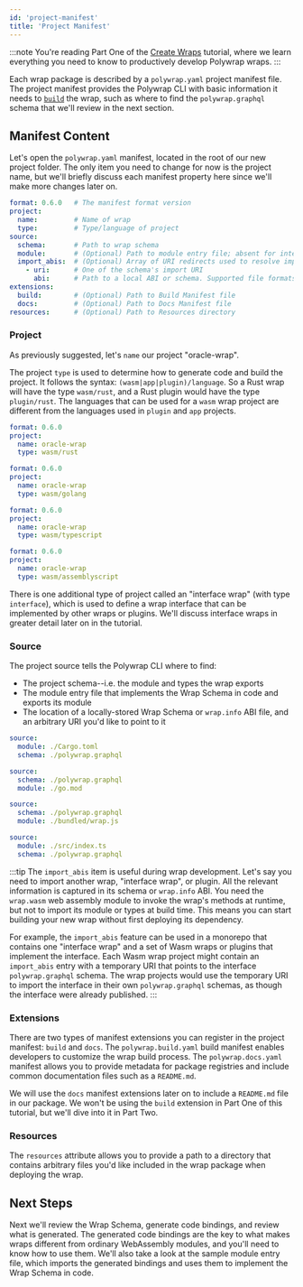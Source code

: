 ```yaml
---
id: 'project-manifest'
title: 'Project Manifest'
---
```


:::note
You're reading Part One of the [Create Wraps](../introduction) tutorial, where we learn everything you need to know to productively develop Polywrap wraps.
:::

Each wrap package is described by a `polywrap.yaml` project manifest file. The project manifest provides the Polywrap CLI with basic information it needs to [`build`](https://github.com/polywrap/cli/tree/origin-dev/packages/cli#build--b) the wrap, such as where to find the `polywrap.graphql` schema that we'll review in the next section.

## Manifest Content

Let's open the `polywrap.yaml` manifest, located in the root of our new project folder. The only item you need to change for now is the project name, but we'll briefly discuss each manifest property here since we'll make more changes later on.

```yaml title="Project Manifest v0.6.0"
format: 0.6.0   # The manifest format version
project:
  name:         # Name of wrap
  type:         # Type/language of project
source:
  schema:       # Path to wrap schema
  module:       # (Optional) Path to module entry file; absent for interface wraps
  import_abis:  # (Optional) Array of URI redirects used to resolve imports in the schema
    - uri:      # One of the schema's import URI
      abi:      # Path to a local ABI or schema. Supported file formats: [*.graphql, *.info, *.json, *.yaml]
extensions:
  build:        # (Optional) Path to Build Manifest file
  docs:         # (Optional) Path to Docs Manifest file
resources:      # (Optional) Path to Resources directory
```

### **Project**

As previously suggested, let's `name` our project "oracle-wrap".

The project `type` is used to determine how to generate code and build the project. It follows the syntax: `(wasm|app|plugin)/language`. So a Rust wrap will have the type `wasm/rust`, and a Rust plugin would have the type `plugin/rust`. The languages that can be used for a `wasm` wrap project are different from the languages used in `plugin` and `app` projects.

<Tabs groupId="project-manifest-project">
  <TabItem value="rust" label="Rust">

```yaml
format: 0.6.0
project:
  name: oracle-wrap
  type: wasm/rust
```

  </TabItem>

  <TabItem value="golang" label="Go">

```yaml
format: 0.6.0
project:
  name: oracle-wrap
  type: wasm/golang
```

  </TabItem>

  <TabItem value="typescript" label="TypeScript">

```yaml
format: 0.6.0
project:
  name: oracle-wrap
  type: wasm/typescript
```

  </TabItem>

  <TabItem value="assemblyscript" label="AssemblyScript">

```yaml
format: 0.6.0
project:
  name: oracle-wrap
  type: wasm/assemblyscript
```

  </TabItem>
</Tabs>

There is one additional type of project called an "interface wrap" (with type `interface`), which is used to define a wrap interface that can be implemented by other wraps or plugins. We'll discuss interface wraps in greater detail later on in the tutorial.

### **Source**

The project source tells the Polywrap CLI where to find:
- The project schema--i.e. the module and types the wrap exports
- The module entry file that implements the Wrap Schema in code and exports its module
- The location of a locally-stored Wrap Schema or `wrap.info` ABI file, and an arbitrary URI you'd like to point to it

<Tabs groupId="project-manifest-source">
  <TabItem value="rust" label="Rust">

```yaml
source:
  module: ./Cargo.toml
  schema: ./polywrap.graphql
```

  </TabItem>

  <TabItem value="golang" label="Go">

```yaml
source:
  schema: ./polywrap.graphql
  module: ./go.mod
```

  </TabItem>

  <TabItem value="typescript" label="TypeScript">

```yaml
source:
  schema: ./polywrap.graphql
  module: ./bundled/wrap.js
```

  </TabItem>

  <TabItem value="assemblyscript" label="AssemblyScript">

```yaml
source:
  module: ./src/index.ts
  schema: ./polywrap.graphql
```

  </TabItem>
</Tabs>

:::tip
The `import_abis` item is useful during wrap development. Let's say you need to import another wrap, "interface wrap", or plugin. All the relevant information is captured in its schema or `wrap.info` ABI. You need the `wrap.wasm` web assembly module to invoke the wrap's methods at runtime, but not to import its module or types at build time. This means you can start building your new wrap without first deploying its dependency.

For example, the `import_abis` feature can be used in a monorepo that contains one "interface wrap" and a set of Wasm wraps or plugins that implement the interface. Each Wasm wrap project might contain an `import_abis` entry with a temporary URI that points to the interface `polywrap.graphql` schema. The wrap projects would use the temporary URI to import the interface in their own `polywrap.graphql` schemas, as though the interface were already published.
:::

### **Extensions**

There are two types of manifest extensions you can register in the project manifest: `build` and `docs`. The `polywrap.build.yaml` build manifest enables developers to customize the wrap build process. The `polywrap.docs.yaml` manifest allows you to provide metadata for package registries and include common documentation files such as a `README.md`.

We will use the `docs` manifest extensions later on to include a `README.md` file in our package. We won't be using the `build` extension in Part One of this tutorial, but we'll dive into it in Part Two.

### **Resources**

The `resources` attribute allows you to provide a path to a directory that contains arbitrary files you'd like included in the wrap package when deploying the wrap.

## **Next Steps**

Next we'll review the Wrap Schema, generate code bindings, and review what is generated. The generated code bindings are the key to what makes wraps different from ordinary WebAssembly modules, and you'll need to know how to use them. We'll also take a look at the sample module entry file, which imports the generated bindings and uses them to implement the Wrap Schema in code.

<NavButton to="./schema-and-codegen" text="Schema and Codegen" />

